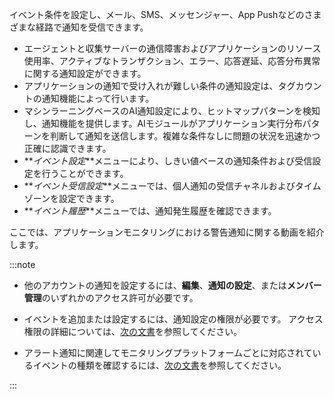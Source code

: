 イベント条件を設定し、メール、SMS、メッセンジャー、App Pushなどのさまざまな経路で通知を受信できます。

- エージェントと収集サーバーの通信障害およびアプリケーションのリソース使用率、アクティブなトランザクション、エラー、応答遅延、応答分布異常に関する通知設定ができます。
- アプリケーションの通知で受け入れが難しい条件の通知設定は、タグカウントの通知機能によって行います。
- マシンラーニングベースのAI通知設定により、ヒットマップパターンを検知し、通知機能を提供します。AIモジュールがアプリケーション実行分布パターンを判断して通知を送信します。複雑な条件なしに問題の状況を迅速かつ正確に認識できます。
- **_イベント設定_**メニューにより、しきい値ベースの通知条件および受信設定を行うことができます。
- **_イベント受信設定_**メニューでは、個人通知の受信チャネルおよびタイムゾーンを設定できます。
- **_イベント履歴_**メニューでは、通知発生履歴を確認できます。

ここでは、アプリケーションモニタリングにおける警告通知に関する動画を紹介します。

<Youtube ko="dkS6odInnXU" en="dkS6odInnXU" ja="dkS6odInnXU" />

:::note

- 他のアカウントの通知を設定するには、**編集**、**通知の設定**、または**メンバー管理**のいずれかのアクセス許可が必要です。

- イベントを追加または設定するには、通知設定の権限が必要です。 アクセス権限の詳細については、[次の文書](../project/project-structure)を参照してください。

- アラート通知に関連してモニタリングプラットフォームごとに対応されているイベントの種類を確認するには、[次の文書](../support-env#support-notice)を参照してください。

:::
